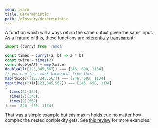 ```yaml
---
menu: learn
title: Deterministic
path: /glossary/deterministic
---
```


<Def of="Deterministic" parent="Function"/>

A function which will always return the same output given the same input. As a feature of this, these functions are [referentially transparent]:

```js
import {curry} from 'ramda'

const times = curry((a, b) => a * b)
const twice = times(2)
const doubleAll = map(twice)
doubleAll([123,345,567]) === [246, 690, 1134]
// you can then work backwards from this:
map(twice)([123,345,567]) === [246, 690, 1134]
map(times(2))([123,345,567]) === [246, 690, 1134]
[
  times(2)(123),
  times(2)(345),
  times(2)(567)
] === [246, 690, 1134]
```

That was a simple example but this maxim holds true no matter how complex the nested complexity gets. See [this review] for more examples.

[this review]: /review/ramda
[referentially transparent]: /glossary/referentially-transparent
